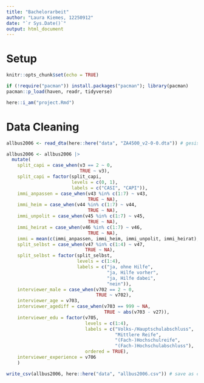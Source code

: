 ```yaml
---
title: "Bachelorarbeit"
author: "Laura Kiemes, 12250912"
date: "`r Sys.Date()`"
output: html_document
---
```


# Setup

```r
knitr::opts_chunk$set(echo = TRUE)

if (!require("pacman")) install.packages("pacman"); library(pacman)
pacman::p_load(haven, readr, tidyverse)

here::i_am("project.Rmd")
```


# Data Cleaning

```r
allbus2006 <- read_dta(here::here("data", "ZA4500_v2-0-0.dta")) # gesis data

allbus2006 <- allbus2006 |> 
  mutate(
    split_capi = case_when(v3 == 2 ~ 0,
                           TRUE ~ v3),
    split_capi = factor(split_capi,
                        levels = c(0, 1),
                        labels = c("CASI", "CAPI")),
    immi_anpassen = case_when(v43 %in% c(1:7) ~ v43,
                              TRUE ~ NA),
    immi_heim = case_when(v44 %in% c(1:7) ~ v44,
                              TRUE ~ NA),
    immi_unpolit = case_when(v45 %in% c(1:7) ~ v45,
                              TRUE ~ NA),
    immi_heirat = case_when(v46 %in% c(1:7) ~ v46,
                              TRUE ~ NA),
    immi = mean(c(immi_anpassen, immi_heim, immi_unpolit, immi_heirat), na.rm = TRUE),
    split_selbst = case_when(v47 %in% c(1:4) ~ v47,
                             TRUE ~ NA),
    split_selbst = factor(split_selbst,
                          levels = c(1:4),
                          labels = c("ja, ohne Hilfe",
                                     "ja, Hilfe vorher",
                                     "ja, Hilfe dabei",
                                     "nein")),
    interviewer_male = case_when(v702 == 2 ~ 0, 
                                 TRUE ~ v702),
    interviewer_age = v703,
    interviewer_agediff = case_when(v703 == 999 ~ NA, 
                                    TRUE ~ abs(v703 - v27)),
    interviewer_edu = factor(v705, 
                             levels = c(1:4), 
                             labels = c("Volks-/Hauptschulabschluss",
                                        "Mittlere Reife",
                                        "(Fach-)Hochschulreife",
                                        "(Fach-)Hochschulabschluss"),
                             ordered = TRUE),
    interviewer_experience = v706
    ) 
```

```r
write_csv(allbus2006, here::here("data", "allbus2006.csv")) # save as csv
```

